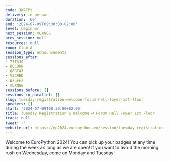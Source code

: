 ```yaml
---
code: 3W7FPY
delivery: in-person
duration: '60'
end: '2024-07-09T09:30:00+02:00'
level: beginner
next_session: XLXNGG
prev_session: null
resources: null
room: Club A
session_type: Announcements
sessions_after:
- 77T3JS
- BCCBHN
- Q8GTA3
- V3C9ED
- WZGEEZ
- XLXNGG
sessions_before: []
sessions_in_parallel: []
slug: tuesday-registration-welcome-forum-hall-foyer-1st-floor
speakers: []
start: '2024-07-09T08:30:00+02:00'
title: Tuesday Registration & Welcome @ Forum Hall Foyer 1st Floor
track: null
tweet: ''
website_url: https://ep2024.europython.eu/session/tuesday-registration-welcome-forum-hall-foyer-1st-floor
---
```


Welcome to EuroPython 2024! You can pick up your badges at any time during the week as long as we are open! If you want to avoid the morning rush on Wednesday, come on Monday and Tuesday!
